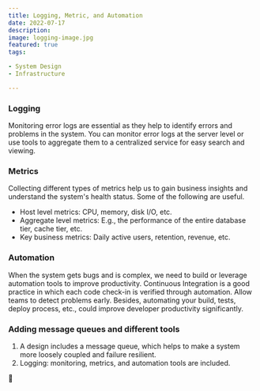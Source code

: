 ```yaml
---
title: Logging, Metric, and Automation
date: 2022-07-17
description:
image: logging-image.jpg
featured: true
tags:

- System Design
- Infrastructure

---
```


### Logging

Monitoring error logs are essential as they help to identify errors and problems in the system. You can monitor error
logs at the server level or use tools to aggregate them to a centralized service for easy search and viewing.

### Metrics

Collecting different types of metrics help us to gain business insights and understand the system's health status. Some
of the following are useful.

- Host level metrics: CPU, memory, disk I/O, etc.
- Aggregate level metrics: E.g., the performance of the entire database tier, cache tier, etc.
- Key business metrics: Daily active users, retention, revenue, etc.

### Automation

When the system gets bugs and is complex, we need to build or leverage automation tools to improve productivity.
Continuous Integration is a good practice in which each code check-in is verified through automation. Allow teams to
detect problems early. Besides, automating your build, tests, deploy process, etc., could improve developer productivity
significantly.

### Adding message queues and different tools

1. A design includes a message queue, which helps to make a system more loosely coupled and failure resilient.
2. Logging: monitoring, metrics, and automation tools are included.

🥥